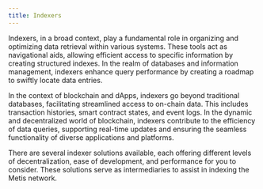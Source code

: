 ```yaml
---
title: Indexers
---
```


Indexers, in a broad context, play a fundamental role in organizing and optimizing data retrieval within various systems. These tools act as navigational aids, allowing efficient access to specific information by creating structured indexes. In the realm of databases and information management, indexers enhance query performance by creating a roadmap to swiftly locate data entries.

In the context of blockchain and dApps, indexers go beyond traditional databases, facilitating streamlined access to on-chain data. This includes transaction histories, smart contract states, and event logs. In the dynamic and decentralized world of blockchain, indexers contribute to the efficiency of data queries, supporting real-time updates and ensuring the seamless functionality of diverse applications and platforms.

There are several indexer solutions available, each offering different levels of decentralization, ease of development, and performance for you to consider. These solutions serve as intermediaries to assist in indexing the Metis network.
